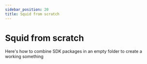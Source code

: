 ```yaml
---
sidebar_position: 20
title: Squid from scratch
---
```



# Squid from scratch

Here's how to combine SDK packages in an empty folder to create a working something

